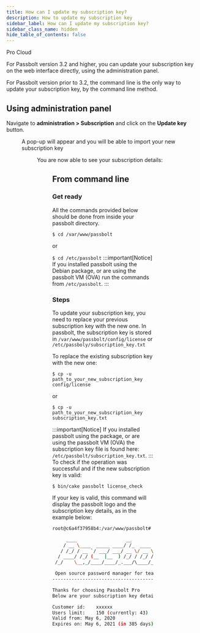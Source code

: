 ```yaml
---
title: How can I update my subscription key?
description: How to update my subscription key
sidebar_label: How can I update my subscription key?
sidebar_class_name: hidden
hide_table_of_contents: false
---
```


<div style={{display: "flex", gap: "1rem"}}>
  <Chips link="https://www.passbolt.com/pricing/pro" isUnderMainTitle={true}>Pro</Chips>
  <Chips link="https://www.passbolt.com/pricing/cloud" isUnderMainTitle={true}>Cloud</Chips>
</div>

For Passbolt version 3.2 and higher, you can update your subscription key on the web interface directly, using the administration panel.

For Passbolt version prior to 3.2, the command line is the only way to update your subscription key, by the command line method.

## Using administration panel

Navigate to **administration > Subscription** and click on the **Update key** button.
<Figure
  src="/img/screenshots/update-subscription-key-1.jpg"
  alt="Update subscription key administration screen "
  caption="fig. Update subscription key administration screen"
/>


A pop-up will appear and you will be able to import your new subscription key
<Figure
  src="/img/screenshots/update-subscription-key-2.jpg"
  alt="Choose file popup in subscription key administration screen "
  caption="fig. Choose file popup in subscription key administration screen"
/>


You are now able to see your subscription details:
<Figure
  src="/img/screenshots/update-subscription-key-3.jpg"
  alt="Subscription details in subscription key administration screen "
  caption="fig. Subscription details in subscription key administration screen"
/>

## From command line
### Get ready

All the commands provided below should be done from inside your passbolt directory.

`$ cd /var/www/passbolt`

or

`$ cd /etc/passbolt`
:::important[Notice]
If you installed passbolt using the Debian package, or are using the passbolt VM (OVA) run the commands from `/etc/passbolt`.
:::
### Steps


To update your subscription key, you need to replace your previous subscription key with the new one. In passbolt, the subscription key is stored in `/var/www/passbolt/config/license` or `/etc/passboly/subscription_key.txt`

To replace the existing subscription key with the new one:

`$ cp -u path_to_your_new_subscription_key config/license`

or

`$ cp -u path_to_your_new_subscription_key subscription_key.txt`

:::important[Notice]
If you installed passbolt using the package, or are using the passbolt VM (OVA) the subscription key file is found here: `/etc/passbolt/subscription_key.txt`.
:::
To check if the operation was successful and if the new subscription key is valid:

`$ bin/cake passbolt license_check`

If your key is valid, this command will display the passbolt logo and the subscription key details, as in the example below:
```bash
root@c6a4f37958b4:/var/www/passbolt# ./bin/cake passbolt license_check

     ____                  __          ____
    / __ \____  _____ ____/ /_  ____  / / /_
   / /_/ / __ `/ ___/ ___/ __ \/ __ \/ / __/
  / ____/ /_/ (__  |__  ) /_/ / /_/ / / /
 /_/    \__,_/____/____/_.___/\____/_/\__/

 Open source password manager for teams
---------------------------------------------------------------

Thanks for choosing Passbolt Pro
Below are your subscription key details

Customer id:	xxxxxx
Users limit:	150 (currently: 43)
Valid from:	May 6, 2020
Expires on:	May 6, 2021 (in 385 days)
```
